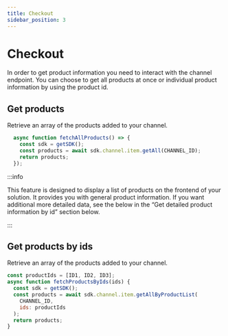 ```yaml
---
title: Checkout
sidebar_position: 3
---
```


# Checkout

In order to get product information you need to interact with the channel
endpoint. You can choose to get all products at once or individual product
information by using the product id.

## Get products

Retrieve an array of the products added to your channel.

```js
  async function fetchAllProducts() => {
    const sdk = getSDK();
    const products = await sdk.channel.item.getAll(CHANNEL_ID);
    return products;
  });
```

:::info

This feature is designed to display a list of products on the frontend of your
solution. It provides you with general product information. If you want
additional more detailed data, see the below in the “Get detailed product
information by id” section below.

:::

## Get products by ids

Retrieve an array of the products added to your channel.

```js
const productIds = [ID1, ID2, ID3];
async function fetchProductsByIds(ids) {
  const sdk = getSDK();
  const products = await sdk.channel.item.getAllByProductList(
    CHANNEL_ID,
    ids: productIds
  );
  return products;
}
```
